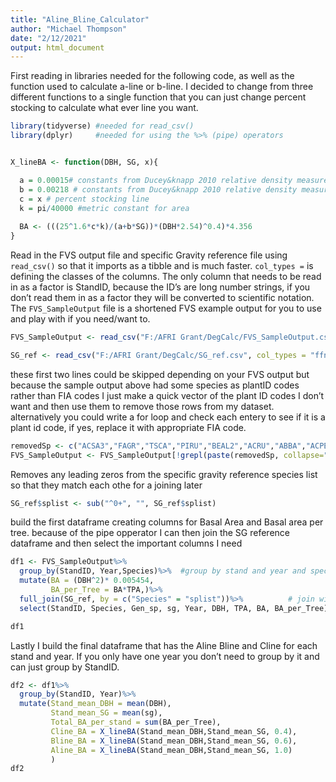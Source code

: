 ---
title: "Aline_Bline_Calculator"
author: "Michael Thompson"
date: "2/12/2021"
output: html_document
---
First reading in libraries needed for the following code, as well as the function used to calculate a-line or b-line. I decided to change from three different functions to a single function that you can just change percent stocking to calculate what ever line you want. 

```{r setup, include=TRUE, message=FALSE}
library(tidyverse) #needed for read_csv()
library(dplyr)     #needed for using the %>% (pipe) operators


X_lineBA <- function(DBH, SG, x){

  a = 0.00015# constants from Ducey&knapp 2010 relative density measure
  b = 0.00218 # constants from Ducey&knapp 2010 relative density measure
  c = x # percent stocking line
  k = pi/40000 #metric constant for area
  
  BA <- (((25^1.6*c*k)/(a+b*SG))*(DBH*2.54)^0.4)*4.356
}

```

Read in the FVS output file and specific Gravity reference file using `read_csv()` so that it imports as a tibble and is much faster. `col_types = ` is defining the classes of the columns. The only column that needs to be read in as a factor is StandID, because the ID's are long number strings, if you don't read them in as a factor they will be converted to scientific notation. The `FVS_SampleOutput` file is a shortened FVS example output for you to use and play with if you need/want to.

```{r}

FVS_SampleOutput <- read_csv("F:/AFRI Grant/DegCalc/FVS_SampleOutput.csv", col_types = "ffifnnnnnnnni")

SG_ref <- read_csv("F:/AFRI Grant/DegCalc/SG_ref.csv", col_types = "ffnn")
```

these first two lines could be skipped depending on your FVS output but because the sample output above had some species as plantID codes rather than FIA codes
I just make a quick vector of the plant ID codes I don't want and then use them to remove those rows from my dataset.
alternatively you could write a for loop and check each entery to see if it is a plant id code, if yes, replace it with appropriate FIA code.

```{r}

removedSp <- c("ACSA3","FAGR","TSCA","PIRU","BEAL2","ACRU","ABBA","ACPE")
FVS_SampleOutput <- FVS_SampleOutput[!grepl(paste(removedSp, collapse="|"), FVS_SampleOutput$Species),]
```

Removes any leading zeros from the specific gravity reference species list so that they match each othe for a joining later
```{r}
SG_ref$splist <- sub("^0+", "", SG_ref$splist)
```

build the first dataframe creating columns for Basal Area and Basal area per tree. 
because of the pipe opperator I can then join the SG reference dataframe and then select the important columns I need
```{r}
df1 <- FVS_SampleOutput%>%
  group_by(StandID, Year,Species)%>%  #group by stand and year and species
  mutate(BA = (DBH^2)* 0.005454,
         BA_per_Tree = BA*TPA,)%>%
  full_join(SG_ref, by = c("Species" = "splist"))%>%          # join with SG reference file
  select(StandID, Species, Gen_sp, sg, Year, DBH, TPA, BA, BA_per_Tree) #select the desired columns

df1
```

Lastly I build the final dataframe that has the Aline Bline and Cline for each stand and year. If you only have one year you don't need to group by it and can just group by StandID.
```{r}

df2 <- df1%>%
  group_by(StandID, Year)%>%
  mutate(Stand_mean_DBH = mean(DBH),
         Stand_mean_SG = mean(sg),
         Total_BA_per_stand = sum(BA_per_Tree),
         Cline_BA = X_lineBA(Stand_mean_DBH,Stand_mean_SG, 0.4),
         Bline_BA = X_lineBA(Stand_mean_DBH,Stand_mean_SG, 0.6),
         Aline_BA = X_lineBA(Stand_mean_DBH,Stand_mean_SG, 1.0)
         )
df2
```


